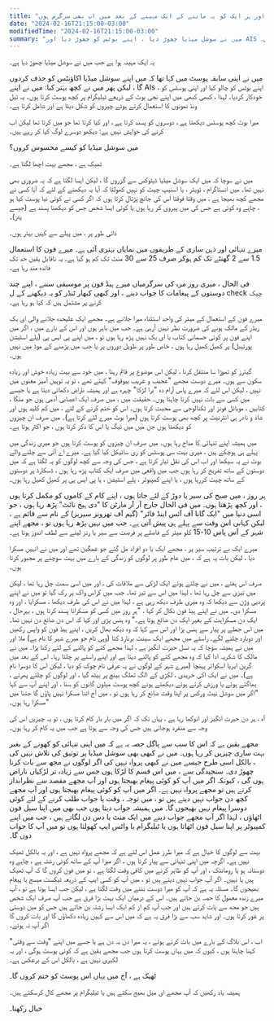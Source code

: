 ```yaml
---
title: "انٹرنیٹ چھوڑنے اور ہر ایک کو یہ ماننے کے ایک مہینے کے بعد میں اب بھی سرگرم ہوں"
date: "2024-02-16T21:15:00-03:00"
modifiedTime: "2024-02-16T21:15:00-03:00"
summary: "میں نے سوشل میڈیا چھوڑ دیا ، اپنے بوٹس کو چھوڑ دیا اور AIS کا بہانہ کر رہا ہوں کہ میں ابھی بھی موجود ہوں ، اور زیادہ آف لائن مسکرا رہا ہوں۔"
---
```


یہ ایک مہینہ ہوا ہے جب میں نے سوشل میڈیا چھوڑ دیا ہے۔

میں نے اپنی سابقہ ​​پوسٹ میں کہا تھا کہ میں اپنے سوشل میڈیا اکاؤنٹس کو حذف کردوں گا ، لیکن پھر میں نے کچھ بہتر کیا: میں نے اپنے AIs ، اپنے بوٹس کو چالو کیا اور اپنی پوسٹس کو خودکار کردیا۔ لہذا ، کبھی کبھی میں اپنے نجی بوٹ کے ذریعے ٹیلیگرام پر کچھ پوسٹ کرتا ہوں۔ یہ ٹیل ونڈ نمونوں کا استعمال کرتے ہوئے چیزوں کو شکل دیتا ہے اور شامل کرتا ہے۔

میرا بوٹ کچھ پوسٹس دیکھتا ہے ، دوسروں کو پسند کرتا ہے ، اور کیا کرتا تھا جو میں کرتا تھا لیکن اب کرنے کی خواہش نہیں ہے: دیکھو دوسرے لوگ کیا کر رہے ہیں۔

میں سوشل میڈیا کو کیسے محسوس کروں؟

ٹھیک ہے ، مجھے بہت اچھا لگتا ہے۔

میں نے سوچا کہ میں ایک سوشل میڈیا ڈیٹوکس سے گزروں گا ، لیکن ایسا لگتا ہے کہ یہ ضروری بھی نہیں تھا۔ میں انسٹاگرام ، ٹویٹر ، یا اسنیپ چیٹ کو نہیں کھولتا کہ آیا یہ دیکھنے کے لئے کہ آیا کسی نے مجھے کچھ بھیجا ہے ، میں وقتا فوقتا اس کی جانچ پڑتال کرتا ہوں کہ اگر کسی نے کوئی نیا پوسٹ کیا ہو ، چاہے وہ کوئی ہے جس کی میں پیروی کر رہا ہوں یا کوئی ایسا شخص جس کو دیکھنا پسند ہے (جیسے یتز)۔

ذاتی طور پر ، میں پہلے سے کہیں بہتر ہوں۔

میرے تنہائی اور ذہن سازی کے طریقوں میں نمایاں بہتری آئی ہے۔ میرے فون کا استعمال 1.5 سے 2 گھنٹے تک کم ہوکر صرف 25 سے 30 منٹ تک کم ہو گیا ہے۔ یہ ناقابل یقین حد تک فائدہ مند رہا ہے۔

فی الحال ، میری روز مرہ کی سرگرمیاں میرے ہیڈ فون پر موسیقی سننے ، اپنے چند دوستوں کے پیغامات کا جواب دینے ، اور کبھی کبھار ٹنڈر کو یہ دیکھنے کے ل check چیک کرنے پر مشتمل ہیں کہ کیا ہو رہا ہے۔

میرے فون کے استعمال کے میٹر کی واحد استثناء میرا جلانے ہے۔ مجھے ایک علیحدہ جلانے والی ای بک ریڈر کے مالک ہونے کی ضرورت نظر نہیں آرہی ہے۔ جب میں باہر ہوں اور اس کے بارے میں ، اگر میں اپنے فون پر کوئی جسمانی کتاب یا ای بک نہیں پڑھ رہا ہوں تو ، میں اپنے پی ایس پی (پلے اسٹیشن پورٹیبل) پر کھیل کھیل رہا ہوں ، خاص طور پر طویل دوروں پر یا جب میں پڑھنے کے موڈ میں نہیں ہوں۔

گیئرز کو تھوڑا سا منتقل کرنا ، لیکن اس موضوع پر قائم رہنا ، میں خود سے بہت زیادہ خوش اور زیادہ سکون سے ہوں۔
میرے دوست مجھے "عجیب و غریب بیوقوف" کہتے تھے ، تو یہ توہین آمیز معنوں میں نہیں ، لیکن اس لئے کہ میرے پاس آرام دہ "برا لڑکا" چہرہ ہے اور ہمیشہ ناراض دکھائی دیتا ہے یا جیسے میں کسی سے بات نہیں کرنا چاہتا ہوں۔ حقیقت میں ، میں صرف ایک اعصابی آدمی ہوں جو منگا ، کتابیں ، موبائل فونز اور ٹکنالوجی سے محبت کرتا ہوں۔ اس کو ختم کرنے کے لئے ، میں کم کلید ہوں اور شاذ و نادر ہی انٹرنیٹ پر کچھ بھی پوسٹ کرتا ہوں (میرا بوٹ میرے لئے کرتا ہے)۔ میں صرف ان چیزوں کو دیکھتا ہوں جن میں میں ٹیگ یا اس کا ذکر کرتا ہوں ، جو اکثر ہوتا ہے۔

میں ہمیشہ اپنے تنہائی کا مداح رہا ہوں۔ میں صرف ان چیزوں کو پوسٹ کرتا ہوں جو میری زندگی میں پہلے ہی ہوچکے ہیں ، میری بہت سی پوسٹس کو ری سائیکل کیا گیا ہے۔ میرے اے آئی سے چلنے والے بوٹ نے یہ سیکھا اور اب اس کی نقل تیار کرتا ہے ، جس کی وجہ سے کچھ لوگوں کو یہ لگتا ہے کہ میں دوستوں کے ساتھ تفریح ​​کر رہا ہوں جب میں واقعی میں صرف ایک کتاب پڑھ رہا ہوں ، ڈسکارڈ پر دوستوں کے ساتھ چیٹ کررہا ہوں ، یا اپنے کمپیوٹر ، پلے اسٹیشن ، یا پی ایس پی پر کھیل کھیل رہا ہوں۔

ہر روز ، میں صبح کی سیر یا دوڑ کے لئے جاتا ہوں ، اپنے کام کے کاموں کو مکمل کرتا ہوں ، اور کچھ پڑھتا ہوں۔ میں فی الحال جارج آر آر مارٹن کا "دی ہیج نائٹ" پڑھ رہا ہوں ، جو اسی دنیا میں "ایک گانا آف آئس اینڈ فائر" (گیم آف تھرونز سیریز) کے نام سے قائم ہے ، لیکن کہانی اس وقت سے پہلے ہی پیش آتی ہے۔ جب میں نہیں پڑھ رہا ہوں تو ، مجھے اپنے شہر کے آس پاس 10-15 کلو میٹر کے فاصلے پر فرصت سے سیر یا رنز لینے سے لطف اندوز ہوتا ہے۔

میرے ایک بے ترتیب سیر پر ، مجھے ایک یا دو افراد مل گئے جو غمگین تھے اور میں نے انہیں مسکرا دیا ، لیکن بات یہ ہے کہ ، میں عام طور پر لوگوں کو زندگی کے بارے میں بہت سوچنے پر مجبور کرتا ہوں۔

صرف اس ہفتے ، میں نے چلتے ہوئے ایک لڑکی سے ملاقات کی ، اور میں اسی سمت چل رہا تھا ، لیکن میں تیزی سے چل رہا تھا ، لہذا میں اس سے تیز تھا۔ جب میں کراس واک پر رک گیا تو میں نے اپنے پردیی وژن سے دیکھا کہ وہ میری طرف دیکھ رہی ہے ، لہذا میں نے اس کی طرف دیکھا ، مسکرایا ، اور وہ مسکرا دی۔ میں نے اپنے ہیڈ فون نکال کر کہا ، "ہر روز میں کسی کو مسکرانا پسند کرتا ہوں ، بہرحال ، ایک دن مسکراہٹ کے بغیر ایک دن ضائع ہوتا ہے۔" وہ ہنس پڑی اور کہا کہ اس دن ضائع دن نہیں تھا۔ میں اس جملے پر پیار سے ہنس پڑا اور اس سے کہا کہ وہ دیکھ بھال کریں ، اپنے ہیڈ فون کو واپس رکھیں اور دوبارہ چلنے لگے۔
راستے میں مجھے ایک سینٹ برنارڈ کتا (وہی نام جو میرے شہر کا نام ہے) ملا اور میں نے ہمیشہ سوچا کہ یہ نسل حیرت انگیز ہے ، لہذا مجھے کتے کو پالنے کے لئے رکنا پڑا۔ میں نے مالک کا شکریہ ادا کیا کہ وہ مجھے کتے کو پالنے دیتا ہے اور اپنے راستے پر چلتا رہا۔ اس کے بعد میں گرین ایریا اسکوائر پہنچا (میرے شہر کے لوگوں نے یہ عرفی نام چوک کو دیا ، لیکن اس کا دوسرا نام ہے)۔ میں نے ایک اکی خریدی ، لکڑی کے الگ تھلگ بینچ پر بیٹھ گیا ، اور لوگوں کو چلتے پھرتے ، بھاگتے ہوئے یا ورزش کرتے ہوئے دیکھتے ہوئے کچھ پوسٹ میلون گانوں کو سنا ، اور اپنے آپ سے کہا "اگر میں سوشل نیٹ ورکس پر اپنا وقت ضائع کر رہا ہوں تو ، میں آج اتنا مسکرا نہیں پاؤں گا جتنا میں مسکرا رہا ہوں۔"

آہ ، ہر دن حیرت انگیز اور انوکھا رہا ہے ، یہاں تک کہ اگر میں بار بار کام کرتا ہوں ، تو یہ چیزیں اس کی وجہ سے منفرد ہوجاتی ہیں جس کی وجہ سے ہوتا ہے جب میں یہ کام کر رہا ہوں۔

مجھے یقین ہے کہ اس کا سب سے پاگل حصہ یہ ہے کہ میں اپنی تنہائی کو کھونے کے بغیر بہت ساری چیزیں کر رہا ہوں۔ میں نے کبھی بھی سوشل میڈیا پر توثیق کی تلاش نہیں کی ، بالکل اسی طرح جیسے میں نے کبھی پرواہ نہیں کی اگر لوگوں نے مجھ سے بات کرنا چھوڑ دی۔ سنجیدگی سے ، میں اس قسم کا لڑکا ہوں جس سے زیادہ تر لڑکیاں ناراض ہوں گی ، کیونکہ اگر میں آپ کو کوئی پیغام بھیجتا ہوں اور آپ مجھے مقصد سے نظرانداز کرتے ہیں تو مجھے پرواہ نہیں ہے۔ اگر میں آپ کو کوئی پیغام بھیجتا ہوں اور آپ مجھے کچھ دن جواب نہیں دیتے ہیں تو ، میں توجہ ، وقت یا جواب طلب کرنے کے لئے کوئی دوسرا پیغام نہیں بھیجوں گا۔ میں ہمیشہ جواب دیتا ہوں جب بھی میں اپنا سیل فون اٹھاؤں ، لہذا اگر آپ مجھے جواب دینے میں ایک منٹ یا دس دن لگاتے ہیں ، جب میں اپنے کمپیوٹر پر اپنا سیل فون اٹھاتا ہوں یا ٹیلیگرام یا واٹس ایپ کھولتا ہوں تو میں آپ کا جواب دوں گا۔

بہت سے لوگوں کا خیال ہے کہ میرا طرز عمل اس لئے ہے کہ مجھے پرواہ نہیں ہے ، اور یہ بالکل ٹھیک نہیں ہے۔ اگرچہ میں اپنی تنہائی سے پیار کرتا ہوں ، اگر میرا آپ کے ساتھ کوئی رشتہ ہے ، چاہے وہ دوستانہ ہو یا رومانٹک ، اور آپ کو ظاہر کرنے میں کافی وقت لگتا ہے ، تو میں فون کروں گا کہ آپ ٹھیک ہیں یا نہیں۔ اگر آپ جواب نہیں دیتے ہیں تو ، میں آپ کو کسی ایپ کے ذریعہ ٹیکسٹ میسج یا پیغام بھیجوں گا۔ مسئلہ یہ ہے کہ آپ کو میرا دوست بننے میں وقت لگتا ہے ، لیکن جب ایسا ہوتا ہے تو ، آپ میرے زندہ معمول کا حصہ بن جاتے ہیں۔
اس کے درمیان ایک بہت بڑا فرق ہے جب آپ صرف ایک شخص ہیں جو مجھ سے بات کرتے ہیں اور جب آپ کم از کم ایک ایسا رشتہ بن جاتے ہیں جس کو میں دوستی پر غور کرتا ہوں۔ اور شاید سب سے بڑا فرق یہ ہے کہ میں اس سے کہیں زیادہ دکھاؤں گا اور بات کروں گا اگر آپ نہ ہوتے۔

اب ، اس بلاگ کے بارے میں بات کرتے ہوئے ، یہ میرا دن بہ دن ہے یا جسے میں اپنے "وقت سے وقتی" کہنا چاہتا ہوں ، کیوں کہ میں یہاں پوسٹ کرتا ہوں جب مجھے یقین ہے کہ کوئی پوسٹ ہوگی ، اور یہ لکیری نہیں ہے ، بالکل اس کے برعکس ہے۔

ٹھیک ہے ، آج میں یہاں اس پوسٹ کو ختم کروں گا۔

ہمیشہ یاد رکھیں کہ آپ مجھے ای میل بھیج سکتے ہیں یا ٹیلیگرام پر مجھے کال کرسکتے ہیں۔

خیال رکھنا۔